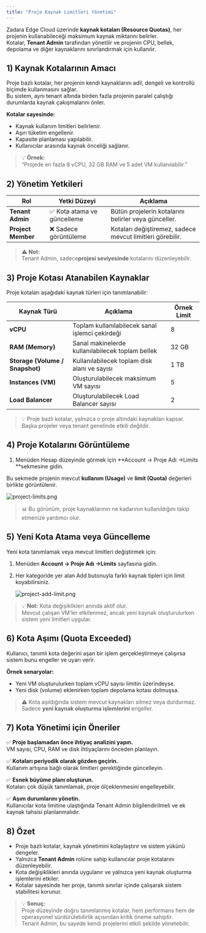 ```yaml
---
title: "Proje Kaynak Limitleri Yönetimi"
---
```


Zadara Edge Cloud üzerinde **kaynak kotaları (Resource Quotas)**, her projenin kullanabileceği maksimum kaynak miktarını belirler. \
Kotalar, **Tenant Admin** tarafından yönetilir ve projenin CPU, bellek, depolama ve diğer kaynaklarını sınırlandırmak için kullanılır. 

## 1) Kaynak Kotalarının Amacı

Proje bazlı kotalar, her projenin kendi kaynaklarını adil, dengeli ve kontrollü biçimde kullanmasını sağlar.\
Bu sistem, aynı tenant altında birden fazla projenin paralel çalıştığı durumlarda kaynak çakışmalarını önler.

**Kotalar sayesinde:**

- Kaynak kullanım limitleri belirlenir.
- Aşırı tüketim engellenir.
- Kapasite planlaması yapılabilir.
- Kullanıcılar arasında kaynak önceliği sağlanır.

> 💡 **Örnek:**\
> “Projede en fazla 8 vCPU, 32 GB RAM ve 5 adet VM kullanılabilir.”

## 2) Yönetim Yetkileri

| Rol                | Yetki Düzeyi               | Açıklama                                                  |
| ------------------ | -------------------------- | --------------------------------------------------------- |
| **Tenant Admin**   | ✅ Kota atama ve güncelleme | Bütün projelerin kotalarını belirler veya günceller.      |
| **Project Member** | ❌ Sadece görüntüleme       | Kotaları değiştiremez, sadece mevcut limitleri görebilir. |

> ⚠️ **Not:**\
> Tenant Admin, sadece**projesi seviyesinde**  kotalarını düzenleyebilir.

## 3) Proje Kotası Atanabilen Kaynaklar

Proje kotaları aşağıdaki kaynak türleri için tanımlanabilir:

| Kaynak Türü                     | Açıklama                                         | Örnek Limit |
| ------------------------------- | ------------------------------------------------ | ----------- |
| **vCPU**                        | Toplam kullanılabilecek sanal işlemci çekirdeği  | 8           |
| **RAM (Memory)**                | Sanal makinelerde kullanılabilecek toplam bellek | 32 GB       |
| **Storage (Volume / Snapshot)** | Kullanılabilecek toplam disk alanı ve sayısı     | 1 TB        |
| **Instances (VM)**              | Oluşturulabilecek maksimum VM sayısı             | 5           |
| **Load Balancer**               | Oluşturulabilecek Load Balancer sayısı           | 2           |

> 💡 Proje bazlı kotalar, yalnızca o proje altındaki kaynakları kapsar.\
> Başka projeler veya tenant genelinde etkili değildir.

## 4) Proje Kotalarını Görüntüleme

1. Menüden Hesap düzeyinde görmek için **Account → Proje Adı →Limits **sekmesine gidin.

Bu sekmede projenin mevcut **kullanım (Usage)** ve **limit (Quota)** değerleri birlikte görüntülenir.

![project-limits.png](/images/project-limits.png)

> 📊 Bu görünüm, proje kaynaklarının ne kadarının kullanıldığını takip etmenize yardımcı olur.

## 5) Yeni Kota Atama veya Güncelleme

Yeni kota tanımlamak veya mevcut limitleri değiştirmek için:

1. Menüden **Account → Proje Adı →Limits** sayfasına gidin.
2. Her kategoride yer alan Add butonuyla farklı kaynak tipleri için limit koyabilirsiniz.

   ![project-add-limit.png](/images/project-add-limit.png)

> 💡 **Not:** Kota değişiklikleri anında aktif olur.\
> Mevcut çalışan VM’ler etkilenmez, ancak yeni kaynak oluşturulurken sistem yeni limitleri uygular.

## 6) Kota Aşımı (Quota Exceeded)

Kullanıcı, tanımlı kota değerini aşan bir işlem gerçekleştirmeye çalışırsa sistem bunu engeller ve uyarı verir.

**Örnek senaryolar:**

- Yeni VM oluşturulurken toplam vCPU sayısı limitin üzerindeyse.
- Yeni disk (volume) eklenirken toplam depolama kotası dolmuşsa.

> ⚠️ Kota aşıldığında sistem mevcut kaynakları silmez veya durdurmaz.\
> Sadece **yeni kaynak oluşturma işlemlerini** engeller.

## 7) Kota Yönetimi için Öneriler

✅ **Proje başlamadan önce ihtiyaç analizini yapın.**\
VM sayısı, CPU, RAM ve disk ihtiyaçlarını önceden planlayın.

✅ **Kotaları periyodik olarak gözden geçirin.**\
Kullanım artışına bağlı olarak limitleri gerektiğinde güncelleyin.

✅ **Esnek büyüme planı oluşturun.**\
Kotaları çok düşük tanımlamak, proje ölçeklenmesini engelleyebilir.

✅ **Aşım durumlarını yönetin.**\
Kullanıcılar kota limitine ulaştığında Tenant Admin bilgilendirilmeli ve ek kaynak tahsisi planlanmalıdır.

## 8) Özet

- Proje bazlı kotalar, kaynak yönetimini kolaylaştırır ve sistem yükünü dengeler.
- Yalnızca **Tenant Admin** rolüne sahip kullanıcılar proje kotalarını düzenleyebilir.
- Kota değişiklikleri anında uygulanır ve yalnızca yeni kaynak oluşturma işlemlerini etkiler.
- Kotalar sayesinde her proje, tanımlı sınırlar içinde çalışarak sistem stabilitesi korunur.

> 💡 **Sonuç:**\
> Proje düzeyinde doğru tanımlanmış kotalar, hem performans hem de operasyonel sürdürülebilirlik açısından kritik öneme sahiptir.\
> Tenant Admin, bu sayede kendi projelerini etkili şekilde yönetebilir.